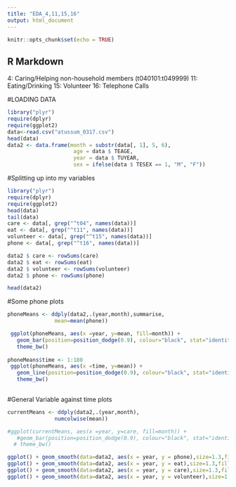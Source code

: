 ---
title: "EDA_4,11,15,16"
output: html_document
---

```{r setup, include=FALSE}
knitr::opts_chunk$set(echo = TRUE)
```

## R Markdown
4: Caring/Helping non-household members (t040101:t049999)
11: Eating/Drinking
15: Volunteer
16: Telephone Calls

#LOADING DATA
```{r Loading data}
library("plyr")
require(dplyr)
require(ggplot2)
data<-read.csv("atussum_0317.csv")
head(data)
data2 <- data.frame(month = substr(data[, 1], 5, 6),
                     age = data $ TEAGE,
                     year = data $ TUYEAR,
                     sex = ifelse(data $ TESEX == 1, "M", "F"))
```

#Splitting up into my variables
```{r}
library("plyr")
require(dplyr)
require(ggplot2)
head(data)
tail(data)
care <- data[, grep("^t04", names(data))]
eat <- data[, grep("^t11", names(data))]
volunteer <- data[, grep("^t15", names(data))]
phone <- data[, grep("^t16", names(data))]

data2 $ care <- rowSums(care)
data2 $ eat <- rowSums(eat)
data2 $ volunteer <- rowSums(volunteer)
data2 $ phone <- rowSums(phone)

head(data2)
```

#Some phone plots
```{r}
phoneMeans <- ddply(data2,.(year,month),summarise,
               mean=mean(phone))

 ggplot(phoneMeans, aes(x =year, y=mean, fill=month)) + 
   geom_bar(position=position_dodge(0.9), colour="black", stat="identity", width=0.9)+
   theme_bw()
 
phoneMeans$time <- 1:180
 ggplot(phoneMeans, aes(x =time, y=mean)) + 
   geom_line(position=position_dodge(0.9), colour="black", stat="identity", width=0.9)+
   theme_bw()
 
```


#General Variable against time plots
```{r}

currentMeans <- ddply(data2,.(year,month),
               numcolwise(mean))

#ggplot(currentMeans, aes(x =year, y=care, fill=month)) + 
   #geom_bar(position=position_dodge(0.9), colour="black", stat="identity", width=0.9)+
  # theme_bw()

ggplot() + geom_smooth(data=data2, aes(x = year, y = phone),size=1.3,fill ="pink2") + geom_point()
ggplot() + geom_smooth(data=data2, aes(x = year, y = eat),size=1.3,fill ="pink2") + geom_point()
ggplot() + geom_smooth(data=data2, aes(x = year, y = care),size=1.3,fill ="pink2") + geom_point()
ggplot() + geom_smooth(data=data2, aes(x = year, y = volunteer),size=1.3,fill ="pink2") + geom_point()
```
